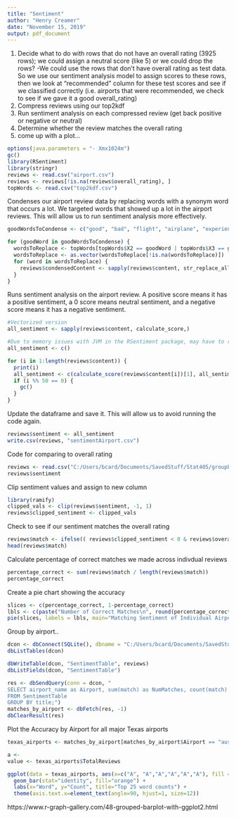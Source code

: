 ```yaml
---
title: "Sentiment"
author: "Henry Creamer"
date: "November 15, 2019"
output: pdf_document
---
```


1. Decide what to do with rows that do not have an overall rating (3925 rows); we could assign a neutral score (like 5) or we could drop the rows?
  -We could  use the rows that don't have overall rating as test data. So we use our sentiment analysis model to assign scores to these rows, then we look at "recommended" column for these test scores and see if we classified correctly (i.e. airports that were recommended, we check to see if we gave it a good overall_rating)
2. Compress reviews using our top2kdf
3. Run sentiment analysis on each compressed review (get back positive or negative or neutral)
4. Determine whether the review matches the overall rating
5. come up with a plot...

```r
options(java.parameters = "- Xmx1024m")
gc()
library(RSentiment)
library(stringr)
reviews <- read.csv("airport.csv")
reviews <- reviews[!is.na(reviews$overall_rating), ]
topWords <- read.csv("top2kdf.csv")
```

Condenses our airport review data by replacing words with a synonym word that occurs a lot. We targeted words that showed up a lot in the airport reviews. This will allow us to run sentiment analysis more effectively.
```r
goodWordsToCondense <- c("good", "bad", "flight", "airplane", "experience", "very", "clean", "move", "bar", "advance", "close", "break", "place", "charge", "drive", "area", "avenue", "full", "fair", "force", "action", "all", "capacity", "character", "go", "great", "individual", "line", "over", "passage", "access", "amount")

for (goodWord in goodWordsToCondense) {
  wordsToReplace <- topWords[topWords$X2 == goodWord | topWords$X3 == goodWord | topWords$X4 == goodWord | topWords$X5 == goodWord | topWords$X6 == goodWord | topWords$X7 == goodWord | topWords$X8 == goodWord | topWords$X9 == goodWord | topWords$X10 == goodWord | topWords$X11 == goodWord, ][2]
  wordsToReplace <- as.vector(wordsToReplace[!is.na(wordsToReplace)])
  for (word in wordsToReplace) {
    reviews$condensedContent <- sapply(reviews$content, str_replace_all, pattern = word, replacement = goodWord)
  }
}
```

Runs sentiment analysis on the airport review. A positive score means it has a positive sentiment, a 0 score means neutral sentiment, and a negative score means it has a negative sentiment.
```r
#Vectorized version
all_sentiment <- sapply(reviews$content, calculate_score,)

#Due to memory issues with JVM in the RSentiment package, may have to run the  below version. This version garbage collects so no memory errors occur
all_sentiment <- c()

for (i in 1:length(reviews$content)) {
  print(i)
  all_sentiment <- c(calculate_score(reviews$content[i])[1], all_sentiment)
  if (i %% 50 == 0) {
    gc()
  }
}

```

Update the dataframe and save it. This will allow us to avoid running the code again.
```r
reviews$sentiment <- all_sentiment
write.csv(reviews, "sentimentAirport.csv")
```

Code for comparing to overall rating
```r
reviews <- read.csv("C:/Users/bcard/Documents/SavedStuff/Stat405/groupProject/sentimentAirport.csv")
reviews$sentiment
```

Clip sentiment values and assign to new column
```r
library(ramify)
clipped_vals <- clip(reviews$sentiment, -1, 1)
reviews$clipped_sentiment <- clipped_vals
```

Check to see if our sentiment matches the overall rating
```r
reviews$match <- ifelse(( reviews$clipped_sentiment < 0 & reviews$overall_rating < 4) | ( reviews$clipped_sentiment > 0 & reviews$overall_rating > 7 ) | ( reviews$clipped_sentiment==0 & reviews$overall_rating >=4 & reviews$overall_rating <=7), 1, 0)
head(reviews$match)
```

Calculate percentage of correct matches we made across indivdual reviews
```r
percentage_correct <- sum(reviews$match / length(reviews$match))
percentage_correct
```

Create a pie chart showing the accuracy
```r
slices <- c(percentage_correct, 1-percentage_correct)
lbls <- c(paste("Number of Correct Matches\n", round(percentage_correct * 100,4),"%"), paste("Number of Incorrect Matches\n", round(((1-percentage_correct)*100),4),"%"))
pie(slices, labels = lbls, main="Matching Sentiment of Individual Airport Reviews to Overall Ratings", col = c("darkgreen", "red"))
```


Group by airport..
```r
dcon <- dbConnect(SQLite(), dbname = "C:/Users/bcard/Documents/SavedStuff/Stat405/group10.db")
dbListTables(dcon)

dbWriteTable(dcon, "SentimentTable", reviews)
dbListFields(dcon, "SentimentTable")

res <- dbSendQuery(conn = dcon, "
SELECT airport_name as Airport, sum(match) as NumMatches, count(match) as TotalReviews
FROM SentimentTable
GROUP BY title;")
matches_by_airport <- dbFetch(res, -1)
dbClearResult(res)
```

Plot the Accuracy by Airport for all major Texas airports
```r
texas_airports <- matches_by_airport[matches_by_airport$Airport == "austin-airport" | matches_by_airport$Airport == "dallas-fort-worth-airport" | matches_by_airport$Airport == "dallas-love-field-airport" | matches_by_airport$Airport == "houston-george-bush-intercontinental-airport" | matches_by_airport$Airport == "houston-hobby-airport" | matches_by_airport$Airport == "el-paso-airport" ,]

a <- 
value <- texas_airports$TotalReviews

ggplot(data = texas_airports, aes(x=c("A", "A","A","A","A","A"), fill = )) + 
  geom_bar(stat="identity", fill="orange") + 
  labs(x="Word", y="Count", title="Top 25 word counts") +
  theme(axis.text.x=element_text(angle=90, hjust=1, size=12))
```

https://www.r-graph-gallery.com/48-grouped-barplot-with-ggplot2.html





